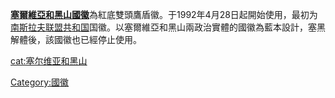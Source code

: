 {{expand|time=2015-01-04T10:26:41+00:00}}
{{unreferenced|time=2015-01-04T10:26:41+00:00}}
{{Infobox Coat of arms
|name             = 塞尔维亚和黑山国徽
|image            = Coat of arms of Serbia and Montenegro.svg
|image_width      = 200
|image2            = Coat of arms of Serbia and Montenegro (variant).svg
|image2_width      = 100
|middle           = Coat of Arms of the Socialist Republic of Serbia.svg
|middle_width     = 100
|middle_caption   = 塞尔维亚社会主义共和国国徽
|lesser           = Coat of arms of Montenegro (1992-2004).svg
|lesser_width     = 100
|lesser_caption   = 黑山共和国国徽
|armiger          = {{FRY}}（1993年4月28日－2003年2月4日）<br>{{flag|Serbia and Montenegro}}（2003年2月5日－2006年6月5日）
|year_adopted     = 
|crest            =
|torse            = 
|shield           = 
|supporters       = 
|compartment      = 
|motto            = 
|orders           = 
|other_elements   = 
|earlier_versions = 
|use              =  
}}
'''[[塞爾維亞和黑山|塞爾維亞和黑山]][[國徽|國徽]]'''為紅底雙頭鷹盾徽。于1992年4月28日起開始使用，最初为[[南斯拉夫联盟共和国|南斯拉夫联盟共和国]]国徽。以塞爾維亞和黑山兩政治實體的國徽為藍本設計，塞黑解體後，該國徽也已經停止使用。

{{塞尔维亚小作品}}
{{黑山小作品}}
[[cat:塞尔维亚和黑山|cat:塞尔维亚和黑山]]
[[Category:國徽|Category:國徽]]